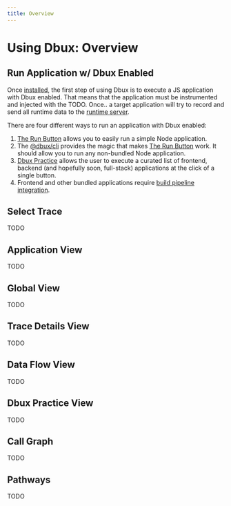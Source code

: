 ```yaml
---
title: Overview
---
```



# Using Dbux: Overview

<!-- NOTE: we want a TOC on the side, but not inline. -->
<!-- see https://docusaurus.io/docs/markdown-features/inline-toc -->
<div style={{display: 'none'}}>
  <TOCInline toc={toc} />
</div>

## Run Application w/ Dbux Enabled

Once [installed](../getting-started/installation), the first step of using Dbux is to execute a JS application with Dbux enabled. That means that the application must be instrumented and injected with the TODO.
Once.. a target application will try to record and send all runtime data to the [runtime server](../tools-and-configuration/dbux-code#runtime-server).

There are four different ways to run an application with Dbux enabled:

1. [The Run Button](../getting-started/the-run-button) allows you to easily run a simple Node application.
3. The [@dbux/cli](../tools-and-configuration/dbux-cli) provides the magic that makes [The Run Button](../getting-started/the-run-button) work. It should allow you to run any non-bundled Node application.
2. [Dbux Practice](../dbux-practice) allows the user to execute a curated list of frontend, backend (and hopefully soon, full-stack) applications at the click of a single button.
4. Frontend and other bundled applications require [build pipeline integration](../tools-and-configuration/build-pipeline-integration).

<!-- (given the network queue is not starved) -->

## Select Trace

<ResourceImg src='crosshair_red.svg' />

TODO

## Application View

TODO

## Global View

TODO

## Trace Details View

TODO

## Data Flow View

TODO

## Dbux Practice View

TODO

## Call Graph

TODO

## Pathways

TODO

